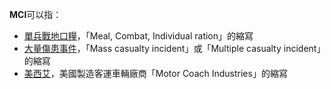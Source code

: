 '''MCI'''可以指：
* [[MCI口糧|單兵戰地口糧]]，「Meal, Combat, Individual ration」的縮寫
* [[大量傷患事件|大量傷患事件]]，「Mass casualty incident」或「Multiple casualty incident」的縮寫
* [[美西艾|美西艾]]，美國製造客運車輛廠商「Motor Coach Industries」的縮寫

{{Disambig|MCI|Cat=三字拉丁字母縮寫消歧義}}